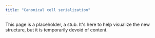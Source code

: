 ```yaml
---
title: "Canonical cell serialization"
---
```


This page is a placeholder, a stub. It's here to help visualize the new structure, but it is temporarily devoid of content.
